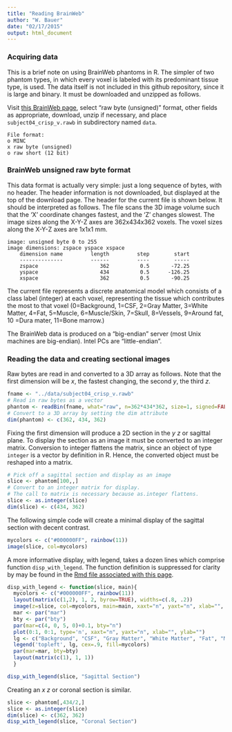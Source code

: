 ```yaml
---
title: "Reading BrainWeb"
author: "W. Bauer"
date: "02/17/2015"
output: html_document
---
```


### Acquiring data

This is a brief note on using BrainWeb phantoms in R. The simpler of two phantom types, in which every voxel is labeled with its predominant tissue type, is used. The data itself is not included in this github repository, since it is large and binary. It must be downloaded and unzipped as follows.

Visit [this BrainWeb page](http://brainweb.bic.mni.mcgill.ca/cgi/brainweb1?alias=subject04_crisp&download=1), select "raw byte (unsigned)" format, other fields as appropriate, download, unzip if necessary, and place `subject04_crisp_v.rawb` in subdirectory named `data`.

```
File format: 
o MINC
x raw byte (unsigned)
o raw short (12 bit)
```

### BrainWeb unsigned raw byte format

This data format is actually very simple: just a long sequence of bytes, with no header. The header information is not downloaded, but displayed at the top of the download page. The header for the current file is shown below. It should be interpreted as follows. The file scans the 3D image volume such that the 'X' coordinate changes fastest, and the 'Z' changes slowest. The image sizes along the X-Y-Z axes are 362x434x362 voxels. The voxel sizes along the X-Y-Z axes are 1x1x1 mm.

```
image: unsigned byte 0 to 255
image dimensions: zspace yspace xspace
    dimension name         length         step        start
    --------------         ------         ----        -----
    zspace                    362          0.5       -72.25
    yspace                    434          0.5      -126.25
    xspace                    362          0.5       -90.25

```
The current file represents a discrete anatomical model which consists of a class label (integer) at each voxel, representing the tissue which contributes the most to that voxel (0=Background, 1=CSF, 2=Gray Matter, 3=White Matter, 4=Fat, 5=Muscle, 6=Muscle/Skin, 7=Skull, 8=Vessels, 9=Around fat, 10 =Dura mater, 11=Bone marrow.)

The BrainWeb data is produced on a "big-endian" server (most Unix machines are big-endian). Intel PCs are "little-endian".

### Reading the data and creating sectional images

Raw bytes are read in and converted to a 3D array as follows. Note that the first dimension will be $x$, the fastest changing, the second $y$, the third $z$.

```r
fname <- "../data/subject04_crisp_v.rawb"
# Read in raw bytes as a vector
phantom <- readBin(fname, what="raw", n=362*434*362, size=1, signed=FALSE, endian="big")
# Convert to a 3D array by setting the dim attribute
dim(phantom) <- c(362, 434, 362)
```

Fixing the first dimension will produce a 2D section in the $y \: z$ or sagittal plane. To display the section as an image it must be converted to an integer matrix. Conversion to integer flattens the matrix, since an object of type `integer` is a vector by definition in R. Hence, the converted object must be reshaped into a matrix.

```r
# Pick off a sagittal section and display as an image
slice <- phantom[100,,]
# Convert to an integer matrix for display.
# The call to matrix is necessary because as.integer flattens.
slice <- as.integer(slice)
dim(slice) <- c(434, 362)
```

The following simple code will create a minimal display of the sagittal section with decent contrast.

```r
mycolors <- c("#000000FF", rainbow(11))
image(slice, col=mycolors)
```

A more informative display, with legend, takes a dozen lines which comprise function `disp_with_legend`. The function definition is suppressed for clarity by may be found in the [Rmd file associated with this page](reading_brainweb.Rmd).

```r
disp_with_legend <- function(slice, main){
  mycolors <- c("#000000FF", rainbow(11))
  layout(matrix(c(1,2), 1, 2, byrow=TRUE), widths=c(.8, .2))
  image(z=slice, col=mycolors, main=main, xaxt="n", yaxt="n", xlab="", ylab="")
  mar <- par("mar")
  bty <- par("bty")
  par(mar=c(4, 0, 5, 0)+0.1, bty="n")
  plot(0:1, 0:1, type='n', xaxt="n", yaxt="n", xlab="", ylab="")
  lg <- c("Background", "CSF", "Gray Matter", "White Matter", "Fat", "Muscle", "Muscle/Skin", "Skull", "Vessels", "Around fat", "Dura mater", "Bone marrow")
  legend('topleft', lg, cex=.9, fill=mycolors)
  par(mar=mar, bty=bty)
  layout(matrix(c(1), 1, 1))
  }
```

```r
disp_with_legend(slice, "Sagittal Section")
```

Creating an $x \: z$ or coronal section is similar.
```r
slice <- phantom[,434/2,]
slice <- as.integer(slice)
dim(slice) <- c(362, 362)
disp_with_legend(slice, "Coronal Section")
```

